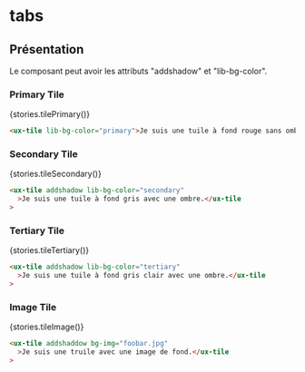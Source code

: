 
# tabs

<Meta title="Components|Interactions/Tile" />

## Présentation

Le composant peut avoir les attributs "addshadow" et "lib-bg-color".

### Primary Tile

<Preview withSource="none" withToolbar>
  <Story name="Primary Tile" height="200px">
    {stories.tilePrimary()}
  </Story>
</Preview>

```html
<ux-tile lib-bg-color="primary">Je suis une tuile à fond rouge sans ombre.</ux-tile>
```

### Secondary Tile

<Preview withSource="none" withToolbar>
  <Story name="Secondary Tile" height="200px">
    {stories.tileSecondary()}
  </Story>
</Preview>

```html
<ux-tile addshadow lib-bg-color="secondary"
  >Je suis une tuile à fond gris avec une ombre.</ux-tile
>
```

### Tertiary Tile

<Preview withSource="none" withToolbar>
  <Story name="Tertiary Tile" height="200px">
    {stories.tileTertiary()}
  </Story>
</Preview>

```html
<ux-tile addshadow lib-bg-color="tertiary"
  >Je suis une tuile à fond gris clair avec une ombre.</ux-tile
>
```

### Image Tile

<Preview withSource="none" withToolbar>
  <Story name="Image Tile" height="200px">
    {stories.tileImage()}
  </Story>
</Preview>

```html
<ux-tile addshaddow bg-img="foobar.jpg"
  >Je suis une truile avec une image de fond.</ux-tile
>
```

